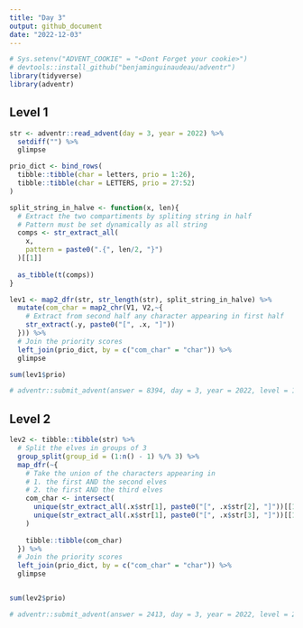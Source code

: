 ```yaml
---
title: "Day 3"
output: github_document
date: "2022-12-03"
---
```


```r
# Sys.setenv("ADVENT_COOKIE" = "<Dont Forget your cookie>")
# devtools::install_github("benjaminguinaudeau/adventr")
library(tidyverse)
library(adventr)
```

## Level 1


```r
str <- adventr::read_advent(day = 3, year = 2022) %>%
  setdiff("") %>%
  glimpse

prio_dict <- bind_rows(
  tibble::tibble(char = letters, prio = 1:26), 
  tibble::tibble(char = LETTERS, prio = 27:52)
)

split_string_in_halve <- function(x, len){
  # Extract the two compartiments by spliting string in half
  # Pattern must be set dynamically as all string 
  comps <- str_extract_all(
    x, 
    pattern = paste0(".{", len/2, "}")
  )[[1]]
  
  as_tibble(t(comps))
}

lev1 <- map2_dfr(str, str_length(str), split_string_in_halve) %>%
  mutate(com_char = map2_chr(V1, V2,~{
    # Extract from second half any character appearing in first half
    str_extract(.y, paste0("[", .x, "]"))
  })) %>%
  # Join the priority scores
  left_join(prio_dict, by = c("com_char" = "char")) %>%
  glimpse

sum(lev1$prio)

# adventr::submit_advent(answer = 8394, day = 3, year = 2022, level = 1)
```

## Level 2

```r
lev2 <- tibble::tibble(str) %>%
  # Split the elves in groups of 3
  group_split(group_id = (1:n() - 1) %/% 3) %>%
  map_dfr(~{
    # Take the union of the characters appearing in 
    # 1. the first AND the second elves
    # 2. the first AND the third elves
    com_char <- intersect(
      unique(str_extract_all(.x$str[1], paste0("[", .x$str[2], "]"))[[1]]),
      unique(str_extract_all(.x$str[1], paste0("[", .x$str[3], "]"))[[1]])
    )
    
    tibble::tibble(com_char)
  }) %>%
  # Join the priority scores
  left_join(prio_dict, by = c("com_char" = "char")) %>%
  glimpse


sum(lev2$prio)

# adventr::submit_advent(answer = 2413, day = 3, year = 2022, level = 2)
```



